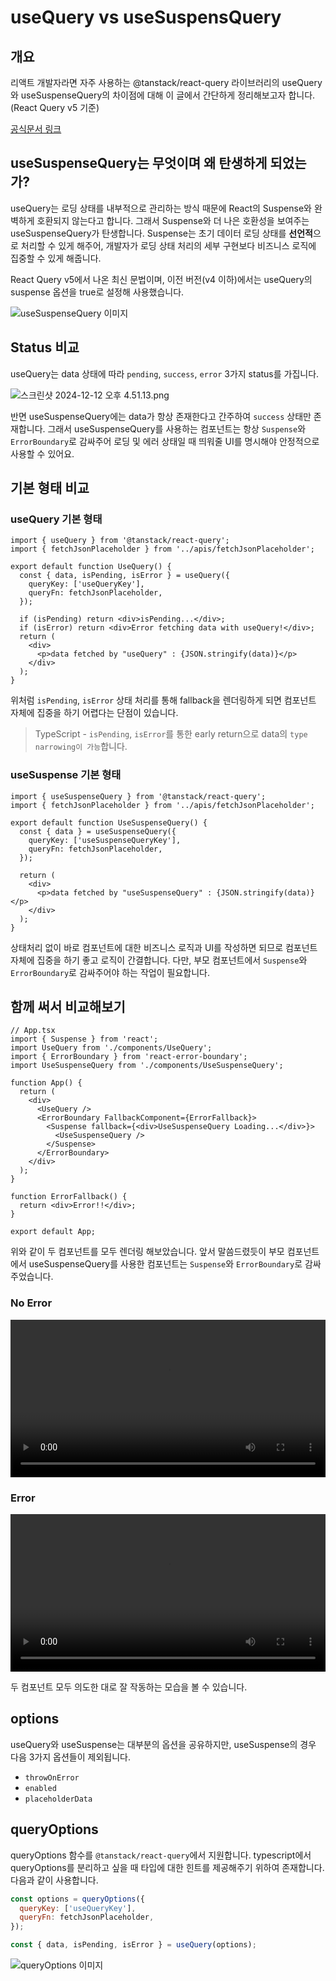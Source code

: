 # useQuery vs useSuspensQuery


## 개요

리액트 개발자라면 자주 사용하는 @tanstack/react-query 라이브러리의 useQuery와 useSuspenseQuery의 차이점에 대해 이 글에서 간단하게 정리해보고자 합니다. (React Query v5 기준)

[공식문서 링크](https://tanstack.com/query/v5/docs/framework/react/reference/useSuspenseQuery)

## useSuspenseQuery는 무엇이며 왜 탄생하게 되었는가?

useQuery는 로딩 상태를 내부적으로 관리하는 방식 때문에 React의 Suspense와 완벽하게 호환되지 않는다고 합니다. 그래서 Suspense와 더 나은 호환성을 보여주는 useSuspenseQuery가 탄생합니다. Suspense는 초기 데이터 로딩 상태를 **선언적**으로 처리할 수 있게 해주어, 개발자가 로딩 상태 처리의 세부 구현보다 비즈니스 로직에 집중할 수 있게 해줍니다.

React Query v5에서 나온 최신 문법이며, 이전 버전(v4 이하)에서는 useQuery의 suspense 옵션을 true로 설정해 사용했습니다.

![useSuspenseQuery 이미지](./useSuspenseQuery.png)

## Status 비교

useQuery는 data 상태에 따라 `pending`, `success`, `error` 3가지 status를 가집니다.

![스크린샷 2024-12-12 오후 4.51.13.png](./status.png)

반면 useSuspenseQuery에는 data가 항상 존재한다고 간주하여 `success` 상태만 존재합니다. 그래서 useSuspenseQuery를 사용하는 컴포넌트는 항상 `Suspense`와 `ErrorBoundary`로 감싸주어 로딩 및 에러 상태일 때 띄워줄 UI를 명시해야 안정적으로 사용할 수 있어요.

## 기본 형태 비교

### useQuery 기본 형태

```tsx
import { useQuery } from '@tanstack/react-query';
import { fetchJsonPlaceholder } from '../apis/fetchJsonPlaceholder';

export default function UseQuery() {
  const { data, isPending, isError } = useQuery({
    queryKey: ['useQueryKey'],
    queryFn: fetchJsonPlaceholder,
  });

  if (isPending) return <div>isPending...</div>;
  if (isError) return <div>Error fetching data with useQuery!</div>;
  return (
    <div>
      <p>data fetched by "useQuery" : {JSON.stringify(data)}</p>
    </div>
  );
}
```

위처럼 `isPending`, `isError` 상태 처리를 통해 fallback을 렌더링하게 되면 컴포넌트 자체에 집중을 하기 어렵다는 단점이 있습니다.

> TypeScript - `isPending`, `isError`를 통한 early return으로 data의 `type narrowing이 가능`합니다.

### useSuspense 기본 형태

```tsx
import { useSuspenseQuery } from '@tanstack/react-query';
import { fetchJsonPlaceholder } from '../apis/fetchJsonPlaceholder';

export default function UseSuspenseQuery() {
  const { data } = useSuspenseQuery({
    queryKey: ['useSuspenseQueryKey'],
    queryFn: fetchJsonPlaceholder,
  });

  return (
    <div>
      <p>data fetched by "useSuspenseQuery" : {JSON.stringify(data)}</p>
    </div>
  );
}
```

상태처리 없이 바로 컴포넌트에 대한 비즈니스 로직과 UI를 작성하면 되므로 컴포넌트 자체에 집중을 하기 좋고 로직이 간결합니다. 다만, 부모 컴포넌트에서 `Suspense`와 `ErrorBoundary`로 감싸주어야 하는 작업이 필요합니다.

## 함께 써서 비교해보기

```tsx
// App.tsx
import { Suspense } from 'react';
import UseQuery from './components/UseQuery';
import { ErrorBoundary } from 'react-error-boundary';
import UseSuspenseQuery from './components/UseSuspenseQuery';

function App() {
  return (
    <div>
      <UseQuery />
      <ErrorBoundary FallbackComponent={ErrorFallback}>
        <Suspense fallback={<div>UseSuspenseQuery Loading...</div>}>
          <UseSuspenseQuery />
        </Suspense>
      </ErrorBoundary>
    </div>
  );
}

function ErrorFallback() {
  return <div>Error!!</div>;
}

export default App;
```

위와 같이 두 컴포넌트를 모두 렌더링 해보았습니다. 앞서 말씀드렸듯이 부모 컴포넌트에서 useSuspenseQuery를 사용한 컴포넌트는 `Suspense`와 `ErrorBoundary`로 감싸주었습니다.

### No Error

<video controls width='100%'>
  <source src={Video1} />
</video>

### Error

<video controls width='100%'>
  <source src={Video2} />
</video>

두 컴포넌트 모두 의도한 대로 잘 작동하는 모습을 볼 수 있습니다.

## options

useQuery와 useSuspense는 대부분의 옵션을 공유하지만, useSuspense의 경우 다음 3가지 옵션들이 제외됩니다.

- `throwOnError`
- `enabled`
- `placeholderData`

## queryOptions

queryOptions 함수를 `@tanstack/react-query`에서 지원합니다. typescript에서 queryOptions를 분리하고 싶을 때 타입에 대한 힌트를 제공해주기 위하여 존재합니다. 다음과 같이 사용합니다.

```jsx
const options = queryOptions({
  queryKey: ['useQueryKey'],
  queryFn: fetchJsonPlaceholder,
});

const { data, isPending, isError } = useQuery(options);
```

![queryOptions 이미지](./queryOptions.png)
